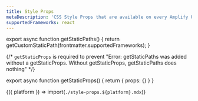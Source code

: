 ```yaml
---
title: Style Props
metaDescription: 'CSS Style Props that are available on every Amplify UI component'
supportedFrameworks: react
---
```



export async function getStaticPaths() {
  return getCustomStaticPath(frontmatter.supportedFrameworks);
}

{/*  `getStaticProps` is required to prevent "Error: getStaticPaths was added without a getStaticProps. Without getStaticProps, getStaticPaths does nothing" */}

export async function getStaticProps() {
  return { props: {} }
}

<Fragment>{({ platform }) => import(`./style-props.${platform}.mdx`)}</Fragment>

